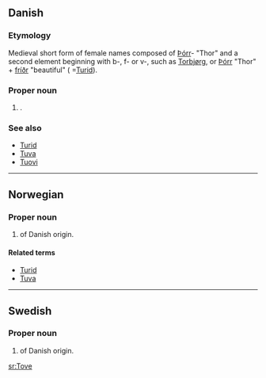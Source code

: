 ==Danish==

===Etymology===
Medieval short form of {{ON.|lang=da}} female names composed of [[Þórr]]- "Thor" and a second element beginning with b-, f- or v-, such as [[Torbjørg]], or [[Þórr]] "Thor" + [[fríðr]] "beautiful" ( =[[Turid]]).

===Proper noun===
{{infl|da|proper noun}}

# {{given name|female|lang=da}}.

===See also===
* [[Turid]]
* [[Tuva]]
* [[Tuovi]]

----

==Norwegian==

===Proper noun===
{{infl|no|proper noun}}

# {{given name|female|lang=no}} of Danish origin.

====Related terms====
* [[Turid]]
* [[Tuva]]

----

==Swedish==

===Proper noun===
{{infl|sv|proper noun}}

# {{given name|female|lang=sv}} of Danish origin.

[[sr:Tove]]
